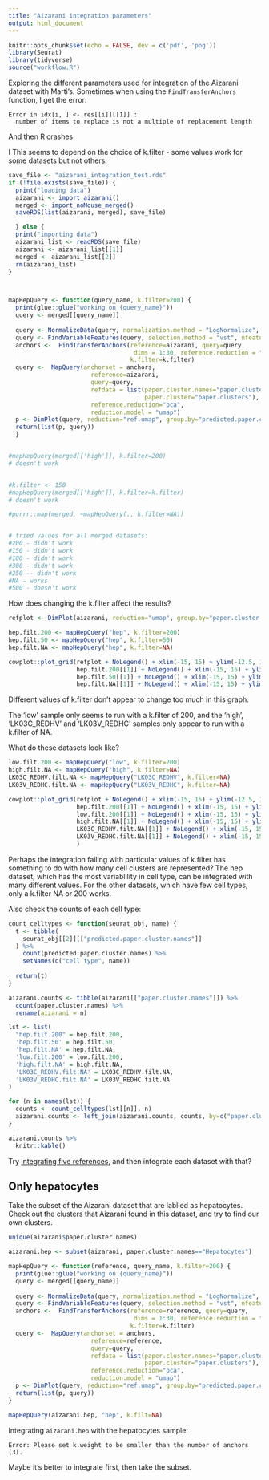 ```yaml
---
title: "Aizarani integration parameters"
output: html_document
---
```


```r
knitr::opts_chunk$set(echo = FALSE, dev = c('pdf', 'png'))
library(Seurat)
library(tidyverse)
source("workflow.R")
```
Exploring the different parameters used for integration of the Aizarani dataset with Marti's.  Sometimes when using the `FindTransferAnchors` function, I get the error:
```
Error in idx[i, ] <- res[[i]][[1]] : 
  number of items to replace is not a multiple of replacement length
```
And then R crashes. 

I 
This seems to depend on the choice of k.filter - some values work for some datasets but not others.

```r
save_file <- "aizarani_integration_test.rds"
if (!file.exists(save_file)) {
  print("loading data")
  aizarani <- import_aizarani()
  merged <- import_noMouse_merged()
  saveRDS(list(aizarani, merged), save_file)

  } else {
  print("importing data")
  aizarani_list <- readRDS(save_file)
  aizarani <- aizarani_list[[1]]
  merged <- aizarani_list[[2]]
  rm(aizarani_list)
}




```

```r
mapHepQuery <- function(query_name, k.filter=200) {
  print(glue::glue("working on {query_name}"))
  query <- merged[[query_name]]
  
  query <- NormalizeData(query, normalization.method = "LogNormalize", scale.factor = 10000)
  query <- FindVariableFeatures(query, selection.method = "vst", nfeatures = 2000)
  anchors <-  FindTransferAnchors(reference=aizarani, query=query,
                                   dims = 1:30, reference.reduction = "pca",
                                  k.filter=k.filter)
  query <-  MapQuery(anchorset = anchors, 
                       reference=aizarani,
                       query=query, 
                       refdata = list(paper.cluster.names="paper.cluster.names",
                                      paper.cluster="paper.clusters"), 
                       reference.reduction="pca",
                       reduction.model = "umap")
  p <- DimPlot(query, reduction="ref.umap", group.by="predicted.paper.cluster.names") + ggtitle(glue::glue("{query_name}, k.filter = {k.filter}"))
  return(list(p, query))
  }


#mapHepQuery(merged[['high']], k.filter=200)
# doesn't work


#k.filter <- 150
#mapHepQuery(merged[['high']], k.filter=k.filter)
# doesn't work

#purrr::map(merged, ~mapHepQuery(., k.filter=NA))


# tried values for all merged datasets:
#200 - didn't work
#150 - didn't work
#100 - didn't work
#300 - didn't work
#250 -- didn't work
#NA - works
#500 - doesn't work

```

How does changing the k.filter affect the results?

```r
refplot <- DimPlot(aizarani, reduction="umap", group.by="paper.cluster.names") + ggtitle("Aizarani reference") 
```


```r
hep.filt.200 <- mapHepQuery("hep", k.filter=200)
hep.filt.50 <- mapHepQuery("hep", k.filter=50)
hep.filt.NA <- mapHepQuery("hep", k.filter=NA)

```


```r


cowplot::plot_grid(refplot + NoLegend() + xlim(-15, 15) + ylim(-12.5, 10), 
                   hep.filt.200[[1]] + NoLegend() + xlim(-15, 15) + ylim(-12.5, 10), 
                   hep.filt.50[[1]] + NoLegend() + xlim(-15, 15) + ylim(-12.5, 10), 
                   hep.filt.NA[[1]] + NoLegend() + xlim(-15, 15) + ylim(-12.5, 10))
```

Different values of k.filter don't appear to change too much in this graph.

The 'low' sample only seems to run with a k.filter of 200, and the 'high', 'LK03C_REDHV' and 'LK03V_REDHC' samples only appear to run with a k.filter of NA.

What do these datasets look like?

```r
low.filt.200 <- mapHepQuery("low", k.filter=200)
high.filt.NA <- mapHepQuery("high", k.filter=NA)
LK03C_REDHV.filt.NA <- mapHepQuery("LK03C_REDHV", k.filter=NA)
LK03V_REDHC.filt.NA <- mapHepQuery("LK03V_REDHC", k.filter=NA)


```

```r

cowplot::plot_grid(refplot + NoLegend() + xlim(-15, 15) + ylim(-12.5, 10), 
                   hep.filt.200[[1]] + NoLegend() + xlim(-15, 15) + ylim(-12.5, 10),
                   low.filt.200[[1]] + NoLegend() + xlim(-15, 15) + ylim(-12.5, 10), 
                   high.filt.NA[[1]] + NoLegend() + xlim(-15, 15) + ylim(-12.5, 10),
                   LK03C_REDHV.filt.NA[[1]] + NoLegend() + xlim(-15, 15) + ylim(-12.5, 10),
                   LK03V_REDHC.filt.NA[[1]] + NoLegend() + xlim(-15, 15) + ylim(-12.5, 10)
                   )

```

Perhaps the integration failing with particular values of k.filter has something to do with how many cell clusters are represented?  The hep dataset, which has the most variablility in cell type, can be integrated with many different values.  For the other datasets, which have few cell types, only a k.filter NA or 200 works.

Also check the counts of each cell type:

```r
count_celltypes <- function(seurat_obj, name) {
  t <- tibble(
    seurat_obj[[2]][["predicted.paper.cluster.names"]]
  ) %>% 
    count(predicted.paper.cluster.names) %>% 
    setNames(c("cell type", name))
  
  return(t)
}

aizarani.counts <- tibble(aizarani[["paper.cluster.names"]]) %>% 
  count(paper.cluster.names) %>% 
  rename(aizarani = n)

lst <- list(
  "hep.filt.200" = hep.filt.200,
  'hep.filt.50' = hep.filt.50,
  'hep.filt.NA' = hep.filt.NA,
  'low.filt.200' = low.filt.200,
  'high.filt.NA' = high.filt.NA,
  'LK03C_REDHV.filt.NA' = LK03C_REDHV.filt.NA,
  'LK03V_REDHC.filt.NA' = LK03V_REDHC.filt.NA  
)

for (n in names(lst)) {
  counts <- count_celltypes(lst[[n]], n)
  aizarani.counts <- left_join(aizarani.counts, counts, by=c("paper.cluster.names"="cell type"))
}

aizarani.counts %>% 
  knitr::kable()
```


Try [integrating five references](https://github.com/joeb-liver/Single_Cell_Liver_Atlas/blob/main/Liver_Atlas_Integration.R), and then integrate each dataset with that?

## Only hepatocytes

Take the subset of the Aizarani dataset that are lablled as hepatocytes.  Check out the clusters that Aizarani found in this dataset, and try to find our own clusters.

```r
unique(aizarani$paper.cluster.names)

aizarani.hep <- subset(aizarani, paper.cluster.names=="Hepatocytes")

mapHepQuery <- function(reference, query_name, k.filter=200) {
  print(glue::glue("working on {query_name}"))
  query <- merged[[query_name]]
  
  query <- NormalizeData(query, normalization.method = "LogNormalize", scale.factor = 10000)
  query <- FindVariableFeatures(query, selection.method = "vst", nfeatures = 2000)
  anchors <-  FindTransferAnchors(reference=reference, query=query,
                                   dims = 1:30, reference.reduction = "pca",
                                  k.filter=k.filter)
  query <-  MapQuery(anchorset = anchors, 
                       reference=reference,
                       query=query, 
                       refdata = list(paper.cluster.names="paper.cluster.names",
                                      paper.cluster="paper.clusters"), 
                       reference.reduction="pca",
                       reduction.model = "umap")
  p <- DimPlot(query, reduction="ref.umap", group.by="predicted.paper.cluster.names") + ggtitle(glue::glue("{query_name}, k.filter = {k.filter}"))
  return(list(p, query))
}

mapHepQuery(aizarani.hep, "hep", k.filt=NA)

```

Integrating `aizarani.hep` with the hepatocytes sample:
```
Error: Please set k.weight to be smaller than the number of anchors (3).
```

Maybe it's better to integrate first, then take the subset.
